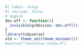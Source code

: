 ```r
#| label: setup
#| include: false
# magick
dev.off <- function(){
  invisible(grDevices::dev.off())
}
library(tidyverse)
old <- theme_set(theme_minimal())
#source("iterative_latex.R")
```